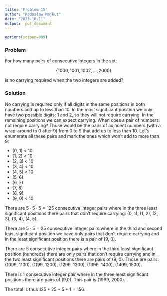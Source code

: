 ```yaml
---
title: 'Problem 15'
author: "Radosław Majkut"
date: "2023-10-11"
output:  pdf_document
---
```


```r
options(scipen=999)
```

### Problem

For how many pairs of consecutive integers in the set:

$$\lbrace 1000 , 1001 , 1002 , ..., 2000 \rbrace$$

is no carrying required when the two integers are added?

### Solution

No carrying is required only if all digits in the same positions in both numbers add up to less than 10. In the most significant position we only have two possible digits: 1 and 2, so they will not require carrying. In the remaining positions we can expect carrying. When does a pair of numbers not require carrying? Those would be the pairs of adjacent numbers (with a wrap-around to 0 after 9) from 0 to 9 that add up to less than 10. Let's enumerate all these pairs and mark the ones which won't add to more than 9:

* (0, 1) < 10
* (1, 2) < 10
* (2, 3) < 10
* (3, 4) < 10
* (4, 5) < 10
* (5, 6)
* (6, 7)
* (7, 8)
* (8, 9)
* (9, 0) < 10

There are $5 \cdot 5 \cdot 5 = 125$ consecutive integer pairs where in the three least significant positions there pairs that  don't require carrying: (0, 1), (1, 2), (2, 3), (3, 4), (4, 5).

There are $5 \cdot 5 = 25$ consecutive integer pairs where in the third and second least significant position we have only pairs that don't require carrying and in the least significant position there is a pair of (9, 0).

There are $5$ consecutive integer pairs where in the third least significant position (hundreds) there are only pairs that don't require carrying and in the two least significant positions there are pairs of (9, 0). Those are pairs: (1099, 1100), (1199, 1200), (1299, 1300), (1399, 1400), (1499, 1500).

There is $1$ consecutive integer pair where in the three least significant positions there are pairs of (9,0). This pair is (1999, 2000).

The total is thus $125 + 25 + 5 + 1 = 156$.